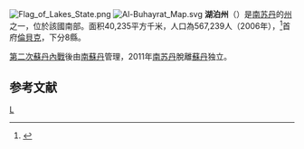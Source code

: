 [[File:Flag_of_Lakes_State.png|thumb]]
[[File:Al-Buhayrat_Map.svg|right]]
'''湖泊州'''（{{lang-en|Lakes}}）是[[南苏丹|南苏丹]]的[[南苏丹行政区划|州]]之一，位於該國南部。面积40,235平方千米，人口為567,239人（2006年），<ref>{{Cite web |url=http://bevoelkerungsstatistik.de/wg.php?x=&men=gadm&lng=de&dat=32&geo=-188&srt=3npn&col=aohdq |title=World Gazetter |access-date=2008-06-08 |archive-url=https://web.archive.org/web/20121113053839/http://bevoelkerungsstatistik.de/wg.php?x=&men=gadm&lng=de&dat=32&geo=-188&srt=3npn&col=aohdq |archive-date=2012-11-13 |dead-url=yes }}</ref>首府[[倫貝克|倫貝克]]，下分8縣。

[[第二次蘇丹內戰|第二次蘇丹內戰]]後由[[南蘇丹|南蘇丹]]管理，2011年[[南苏丹|南苏丹]]脫離[[蘇丹|蘇丹]]独立。
== 参考文献 ==
<div class="references-small">
<references />
</div>
{{coord|6|46|N|28|53|E|display=title}}
{{南苏丹旧行政区划}}
{{SouthSudan-stub}}

[[Category:南苏丹州份|L]]